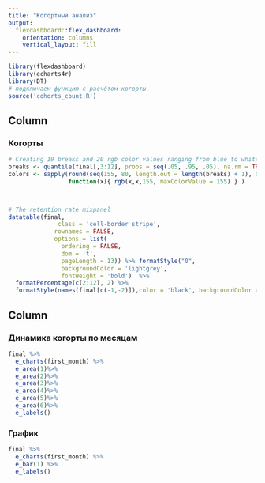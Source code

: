 ```yaml
---
title: "Когортный анализ"
output: 
  flexdashboard::flex_dashboard:
    orientation: columns
    vertical_layout: fill
---
```


```r
library(flexdashboard)
library(echarts4r)
library(DT)
# подключаем функцию с расчётом когорты
source('cohorts_count.R')
```

Column {data-width=650}
-----------------------------------------------------------------------

### Когорты

```r
# Creating 19 breaks and 20 rgb color values ranging from blue to white
breaks <- quantile(final[,3:12], probs = seq(.05, .95, .05), na.rm = TRUE)
colors <- sapply(round(seq(155, 80, length.out = length(breaks) + 1), 0),
                 function(x){ rgb(x,x,155, maxColorValue = 155) } )



# The retention rate mixpanel
datatable(final,
              class = 'cell-border stripe',
             rownames = FALSE,
             options = list(
               ordering = FALSE,
               dom = 't',
               pageLength = 13)) %>% formatStyle("0",
               backgroundColor = 'lightgrey',
               fontWeight = 'bold')  %>%
  formatPercentage(c(2:12), 2) %>%
  formatStyle(names(final[c(-1,-2)]),color = 'black', backgroundColor = styleInterval(breaks,colors))

```

Column {data-width=350}
-----------------------------------------------------------------------

### Динамика когорты по месяцам

```r

final %>% 
  e_charts(first_month) %>%
  e_area(1)%>%
  e_area(2)%>%
  e_area(3)%>%
  e_area(4)%>%
  e_area(5)%>%
  e_area(6)%>%
  e_labels()
```

### График

```r

final %>% 
  e_charts(first_month) %>%
  e_bar(1) %>%
  e_labels()
```


